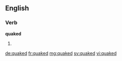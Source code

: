 ==English==

===Verb===
'''quaked'''

# {{past of|quake}}

[[de:quaked]]
[[fr:quaked]]
[[mg:quaked]]
[[sv:quaked]]
[[vi:quaked]]